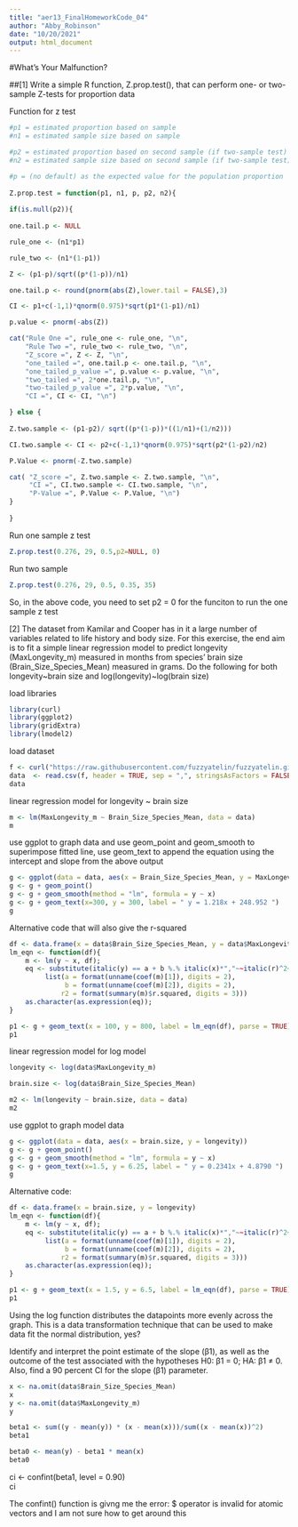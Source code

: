```yaml
---
title: "aer13_FinalHomeworkCode_04"
author: "Abby_Robinson"
date: "10/20/2021"
output: html_document
---
```

#What's Your Malfunction? 

##[1] Write a simple R function, Z.prop.test(), that can perform one- or two-sample Z-tests for proportion data

Function for z test 
```r
#p1 = estimated proportion based on sample 
#n1 = estimated sample size based on sample 

#p2 = estimated proportion based on second sample (if two-sample test)
#n2 = estimated sample size based on second sample (if two-sample test)

#p = (no default) as the expected value for the population proportion
  
Z.prop.test = function(p1, n1, p, p2, n2){
  
if(is.null(p2)){ 
  
one.tail.p <- NULL

rule_one <- (n1*p1)

rule_two <- (n1*(1-p1))

Z <- (p1-p)/sqrt((p*(1-p))/n1)

one.tail.p <- round(pnorm(abs(Z),lower.tail = FALSE),3)

CI <- p1+c(-1,1)*qnorm(0.975)*sqrt(p1*(1-p1)/n1)

p.value <- pnorm(-abs(Z))

cat("Rule One =", rule_one <- rule_one, "\n",
    "Rule Two =", rule_two <- rule_two, "\n",
    "Z_score =", Z <- Z, "\n", 
    "one_tailed =", one.tail.p <- one.tail.p, "\n", 
    "one_tailed_p_value =", p.value <- p.value, "\n",
    "two_tailed =", 2*one.tail.p, "\n",
    "two-tailed_p_value =", 2*p.value, "\n",
    "CI =", CI <- CI, "\n")

} else { 
  
Z.two.sample <- (p1-p2)/ sqrt((p*(1-p))*((1/n1)+(1/n2)))

CI.two.sample <- CI <- p2+c(-1,1)*qnorm(0.975)*sqrt(p2*(1-p2)/n2)

P.Value <- pnorm(-Z.two.sample)

cat( "Z_score =", Z.two.sample <- Z.two.sample, "\n", 
     "CI =", CI.two.sample <- CI.two.sample, "\n", 
     "P-Value =", P.Value <- P.Value, "\n")
}
  
}
```

Run one sample z test 
```r
Z.prop.test(0.276, 29, 0.5,p2=NULL, 0)
```

Run two sample 
```r
Z.prop.test(0.276, 29, 0.5, 0.35, 35)
```
So, in the above code, you need to set p2 = 0 for the funciton to run the one sample z test 


[2] The dataset from Kamilar and Cooper has in it a large number of variables related to life history and body size. For this exercise, the end aim is to fit a simple linear regression model to predict longevity (MaxLongevity_m) measured in months from species’ brain size (Brain_Size_Species_Mean) measured in grams. Do the following for both longevity~brain size and log(longevity)~log(brain size)

load libraries
```r
library(curl)
library(ggplot2)
library(gridExtra)
library(lmodel2)
```

load dataset 
```r
f <- curl("https://raw.githubusercontent.com/fuzzyatelin/fuzzyatelin.github.io/master/AN588_Fall21/KamilarAndCooperData.csv")
data  <- read.csv(f, header = TRUE, sep = ",", stringsAsFactors = FALSE)
data
```

linear regression model for longevity ~ brain size 

```r
m <- lm(MaxLongevity_m ~ Brain_Size_Species_Mean, data = data)
m
```

use ggplot to graph data and use geom_point and geom_smooth to superimpose fitted line, use geom_text to append the equation using the intercept and slope from the above output 

```r
g <- ggplot(data = data, aes(x = Brain_Size_Species_Mean, y = MaxLongevity_m))
g <- g + geom_point()
g <- g + geom_smooth(method = "lm", formula = y ~ x)
g <- g + geom_text(x=300, y = 300, label = " y = 1.218x + 248.952 ")
g
```

Alternative code that will also give the r-squared 
```r
df <- data.frame(x = data$Brain_Size_Species_Mean, y = data$MaxLongevity_m)
lm_eqn <- function(df){
    m <- lm(y ~ x, df);
    eq <- substitute(italic(y) == a + b %.% italic(x)*","~~italic(r)^2~"="~r2, 
         list(a = format(unname(coef(m)[1]), digits = 2),
              b = format(unname(coef(m)[2]), digits = 2),
             r2 = format(summary(m)$r.squared, digits = 3)))
    as.character(as.expression(eq));
}

p1 <- g + geom_text(x = 100, y = 800, label = lm_eqn(df), parse = TRUE)
p1
```

linear regression model for log model 

```r
longevity <- log(data$MaxLongevity_m)

brain.size <- log(data$Brain_Size_Species_Mean)

m2 <- lm(longevity ~ brain.size, data = data)
m2
```

use ggplot to graph model data 

```r
g <- ggplot(data = data, aes(x = brain.size, y = longevity))
g <- g + geom_point()
g <- g + geom_smooth(method = "lm", formula = y ~ x)
g <- g + geom_text(x=1.5, y = 6.25, label = " y = 0.2341x + 4.8790 ")
g
```

Alternative code: 

```r


df <- data.frame(x = brain.size, y = longevity)
lm_eqn <- function(df){
    m <- lm(y ~ x, df);
    eq <- substitute(italic(y) == a + b %.% italic(x)*","~~italic(r)^2~"="~r2, 
         list(a = format(unname(coef(m)[1]), digits = 2),
              b = format(unname(coef(m)[2]), digits = 2),
             r2 = format(summary(m)$r.squared, digits = 3)))
    as.character(as.expression(eq));
}

p1 <- g + geom_text(x = 1.5, y = 6.5, label = lm_eqn(df), parse = TRUE)
p1
```

Using the log function distributes the datapoints more evenly across the graph. This is a data transformation technique that can be used to make data fit the normal distribution, yes? 

Identify and interpret the point estimate of the slope (β1), as well as the outcome of the test associated with the hypotheses H0: β1 = 0; HA: β1 ≠ 0. Also, find a 90 percent CI for the slope (β1) parameter.

```r
x <- na.omit(data$Brain_Size_Species_Mean)
x
y <- na.omit(data$MaxLongevity_m)
y

beta1 <- sum((y - mean(y)) * (x - mean(x)))/sum((x - mean(x))^2)
beta1

beta0 <- mean(y) - beta1 * mean(x)
beta0

```

ci <- confint(beta1, level = 0.90)  
ci

The confint() function is givng me the error: $ operator is invalid for atomic vectors and I am not sure how to get around this 

